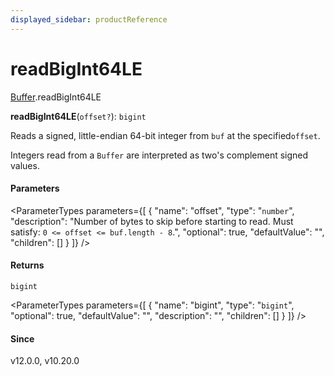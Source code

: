 ```yaml
---
displayed_sidebar: productReference
---
```



# readBigInt64LE

[Buffer](../../interfaces/Buffer.mdx).readBigInt64LE

**readBigInt64LE**(`offset?`): `bigint`

Reads a signed, little-endian 64-bit integer from `buf` at the specified`offset`.

Integers read from a `Buffer` are interpreted as two's complement signed
values.

#### Parameters

<ParameterTypes parameters={[
  {
    "name": "offset",
    "type": "`number`",
    "description": "Number of bytes to skip before starting to read. Must satisfy: `0 <= offset <= buf.length - 8`.",
    "optional": true,
    "defaultValue": "",
    "children": []
  }
]} />

#### Returns

`bigint`

<ParameterTypes parameters={[
  {
    "name": "bigint",
    "type": "`bigint`",
    "optional": true,
    "defaultValue": "",
    "description": "",
    "children": []
  }
]} />

#### Since

v12.0.0, v10.20.0
